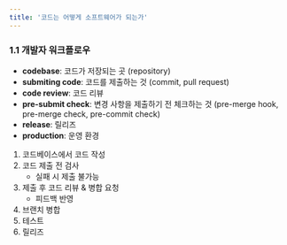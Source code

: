 ```yaml
---
title: '코드는 어떻게 소프트웨어가 되는가'
---
```


### 1.1 개발자 워크플로우

* **codebase**: 코드가 저장되는 곳 (repository)
* **submiting code**: 코드를 제출하는 것 (commit, pull request)
* **code review**: 코드 리뷰
* **pre-submit check**: 변경 사항을 제출하기 전 체크하는 것 (pre-merge hook, pre-merge check, pre-commit check)
* **release**: 릴리즈
* **production**: 운영 환경

1. 코드베이스에서 코드 작성
2. 코드 제출 전 검사
    * 실패 시 제출 불가능
3. 제출 후 코드 리뷰 & 병합 요청
    * 피드백 반영
4. 브랜치 병합
5. 테스트 
6. 릴리즈